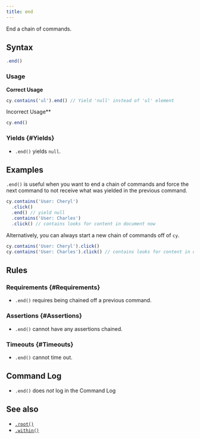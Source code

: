 ```yaml
---
title: end
---
```


End a chain of commands.

## Syntax

```javascript
.end()
```

### Usage

<Icon name="check-circle" color="green" /> **Correct Usage**

```javascript
cy.contains('ul').end() // Yield 'null' instead of 'ul' element
```

<Icon name="exclamation-triangle" color="red" /> Incorrect Usage**

```javascript
cy.end()
```

### Yields [<Icon name="question-circle"/>](/guides/core-concepts/introduction-to-cypress#Subject-Management) {#Yields}

- `.end()` yields `null`.

## Examples

`.end()` is useful when you want to end a chain of commands and force the next
command to not receive what was yielded in the previous command.

```javascript
cy.contains('User: Cheryl')
  .click()
  .end() // yield null
  .contains('User: Charles')
  .click() // contains looks for content in document now
```

Alternatively, you can always start a new chain of commands off of `cy`.

```javascript
cy.contains('User: Cheryl').click()
cy.contains('User: Charles').click() // contains looks for content in document now
```

## Rules

### Requirements [<Icon name="question-circle"/>](/guides/core-concepts/introduction-to-cypress#Chains-of-Commands) {#Requirements}

- `.end()` requires being chained off a previous command.

### Assertions [<Icon name="question-circle"/>](/guides/core-concepts/introduction-to-cypress#Assertions) {#Assertions}

- `.end()` cannot have any assertions chained.

### Timeouts [<Icon name="question-circle"/>](/guides/core-concepts/introduction-to-cypress#Timeouts) {#Timeouts}

- `.end()` cannot time out.

## Command Log

- `.end()` does _not_ log in the Command Log

## See also

- [`.root()`](/api/commands/root)
- [`.within()`](/api/commands/within)
